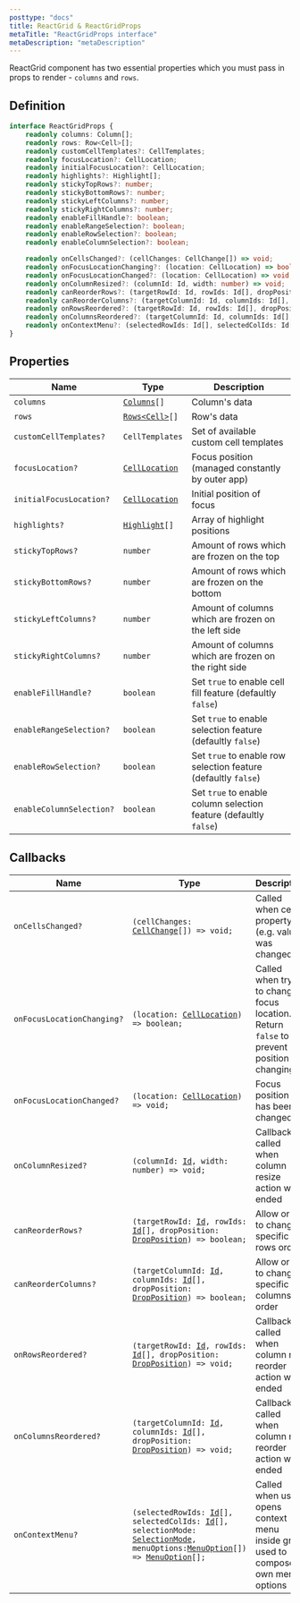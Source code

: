 ```yaml
---
posttype: "docs"
title: ReactGrid & ReactGridProps
metaTitle: "ReactGridProps interface"
metaDescription: "metaDescription"
---
```


ReactGrid component has two essential properties which you must pass in props to render - `columns` and `rows`.

## Definition

```ts
interface ReactGridProps {
    readonly columns: Column[];
    readonly rows: Row<Cell>[];
    readonly customCellTemplates?: CellTemplates;
    readonly focusLocation?: CellLocation;
    readonly initialFocusLocation?: CellLocation;
    readonly highlights?: Highlight[];
    readonly stickyTopRows?: number;
    readonly stickyBottomRows?: number;
    readonly stickyLeftColumns?: number;
    readonly stickyRightColumns?: number;
    readonly enableFillHandle?: boolean;
    readonly enableRangeSelection?: boolean;
    readonly enableRowSelection?: boolean;
    readonly enableColumnSelection?: boolean;

    readonly onCellsChanged?: (cellChanges: CellChange[]) => void;
    readonly onFocusLocationChanging?: (location: CellLocation) => boolean;
    readonly onFocusLocationChanged?: (location: CellLocation) => void;
    readonly onColumnResized?: (columnId: Id, width: number) => void;
    readonly canReorderRows?: (targetRowId: Id, rowIds: Id[], dropPosition: DropPosition) => boolean;
    readonly canReorderColumns?: (targetColumnId: Id, columnIds: Id[], dropPosition: DropPosition) => boolean;
    readonly onRowsReordered?: (targetRowId: Id, rowIds: Id[], dropPosition: DropPosition) => void;
    readonly onColumnsReordered?: (targetColumnId: Id, columnIds: Id[], dropPosition: DropPosition) => void;
    readonly onContextMenu?: (selectedRowIds: Id[], selectedColIds: Id[], selectionMode: SelectionMode, menuOptions: MenuOption[]) => MenuOption[];
}
```

## Properties

Name                            | Type                                                              | Description |
------------------------        | ---------------------------                                       | -------------  |
`columns`                       | [`Columns`](/docs/3.0/7-api/0-interfaces/3-column/)`[]`           | Column's data |
`rows`                          | [`Rows<Cell>`](/docs/3.0/7-api/0-interfaces/2-row/)`[]`           | Row's data |
`customCellTemplates?`          | `CellTemplates`                                                   | Set of available custom cell templates |
`focusLocation?`                | [`CellLocation`](/docs/3.0/7-api/0-interfaces/6-cell-location/)   | Focus position (managed constantly by outer app) |
`initialFocusLocation?`         | [`CellLocation`](/docs/3.0/7-api/0-interfaces/6-cell-location/)   | Initial position of focus |
`highlights?`                   | [`Highlight`](/docs/3.0/7-api/0-interfaces/9-highlight/)`[]`      | Array of highlight positions |
`stickyTopRows?`                | `number`                                                          | Amount of rows which are frozen on the top |
`stickyBottomRows?`             | `number`                                                          | Amount of rows which are frozen on the bottom |
`stickyLeftColumns?`            | `number`                                                          | Amount of columns which are frozen on the left side |
`stickyRightColumns?`           | `number`                                                          | Amount of columns which are frozen on the right side |
`enableFillHandle?`             | `boolean`                                                         | Set `true` to enable cell fill feature (defaultly `false`) |
`enableRangeSelection?`         | `boolean`                                                         | Set `true` to enable selection feature (defaultly `false`) |
`enableRowSelection?`           | `boolean`                                                         | Set `true` to enable row selection feature (defaultly `false`) |
`enableColumnSelection?`        | `boolean`                                                         | Set `true` to enable column selection feature (defaultly `false`) |

## Callbacks

Name                        | Type  | Description  |
------------------------    | ----- | ------------ |
`onCellsChanged?`           | `(cellChanges: `[`CellChange`](/docs/3.0/7-api/1-types/2-cell-change/)`[]) => void;`                                                                                                                                                                                                                                                                          | Called when cell property (e.g. value) was changed |
`onFocusLocationChanging?`  | `(location: `[`CellLocation`](/docs/3.0/7-api/0-interfaces/6-cell-location/)`) => boolean;`                                                                                                                                                                                                                                                                   | Called when trying to change focus location. Return `false` to prevent position changing |
`onFocusLocationChanged?`   | `(location: `[`CellLocation`](/docs/3.0/7-api/0-interfaces/6-cell-location/)`) => void;`                                                                                                                                                                                                                                                                      | Focus position has been changed |
`onColumnResized?`          | `(columnId: `[`Id`](/docs/3.0/7-api/1-types/4-id/)`, width: number) => void;`                                                                                                                                                                                                                                                                                 | Callback called when column resize action was ended |
`canReorderRows?`           | `(targetRowId: `[`Id`](/docs/3.0/7-api/1-types/4-id/)`, rowIds: `[`Id`](/docs/3.0/7-api/1-types/4-id/)`[], dropPosition: `[`DropPosition`](/docs/3.0/7-api/1-types/5-drop-position/)`) => boolean;`                                                                                                                                                           | Allow or not to change specific rows order | 
`canReorderColumns?`        | `(targetColumnId: `[`Id`](/docs/3.0/7-api/1-types/4-id/)`, columnIds: `[`Id`](/docs/3.0/7-api/1-types/4-id/)`[], dropPosition: `[`DropPosition`](/docs/3.0/7-api/1-types/5-drop-position/)`) => boolean;`                                                                                                                                                     | Allow or not to change specific columns order |
`onRowsReordered?`          | `(targetRowId: `[`Id`](/docs/3.0/7-api/1-types/4-id/)`, rowIds: `[`Id`](/docs/3.0/7-api/1-types/4-id/)`[], dropPosition: `[`DropPosition`](/docs/3.0/7-api/1-types/5-drop-position/)`) => void;`                                                                                                                                                              | Callback called when column row reorder action was ended |
`onColumnsReordered?`       | `(targetColumnId: `[`Id`](/docs/3.0/7-api/1-types/4-id/)`, columnIds: `[`Id`](/docs/3.0/7-api/1-types/4-id/)`[], dropPosition: `[`DropPosition`](/docs/3.0/7-api/1-types/5-drop-position/)`) => void;`                                                                                                                                                        | Callback called when column row reorder action was ended |
`onContextMenu?`            | `(selectedRowIds: `[`Id`](/docs/3.0/7-api/1-types/4-id/)`[], selectedColIds: `[`Id`](/docs/3.0/7-api/1-types/4-id/)`[], selectionMode: `[`SelectionMode`](/docs/3.0/7-api/1-types/7-selection-mode/)` , menuOptions: `[`MenuOption`](/docs/3.0/7-api/0-interfaces/8-menuoption/)`[]) => `[`MenuOption`](/docs/3.0/7-api/0-interfaces/8-menuoption/)`[];`      | Called when user opens context menu inside grid, used to compose own menu options |